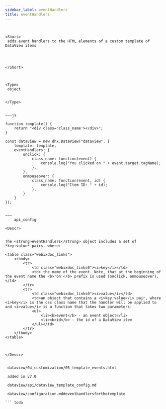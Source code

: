 ```yaml
---
sidebar_label: eventHandlers
title: eventHandlers
---
```



          

``` todo


<Short>
 adds event handlers to the HTML elements of a custom template of DataView items




</Short>



<Type>
 object


</Type>


~~~js
 
function template() {
    return "<div class='class_name'></div>";
}

const dataview = new dhx.DataView("dataview", {
    template: template,
    eventHandlers: {
        onclick: {
            class_name: function(event) {
                console.log("You clicked on " + event.target.tagName);
            },
        },
        onmouseover: {
            class_name: function(event, id) {
                console.log("Item ID: " + id);
            },
        }
    }
});


~~~
	api_config

<Descr>
 

The <strong>eventHandlers</strong> object includes a set of *key:value* pairs, where:

<table class="webixdoc_links">
	<tbody>
        <tr>
			<td class="webixdoc_links0"><i>key</i></td>
			<td> the name of the event. Note, that at the beginning of the event name the <b>'on'</b> prefix is used (onclick, onmouseover).</td>
		</tr>
        <tr>
			<td class="webixdoc_links0"><i>value</i></td>
			<td>an object that contains a <i>key:value</i> pair, where <i>key</i> is the css class name that the handler will be applied to and <i>value</i> is a function that takes two parameters:
            <ul>
                <li><b>event</b> - an event object</li>
                <li><b>id</b> - the id of a DataView item
            </ul></td>
		</tr>
    </tbody>
</table>



</Descr>


 dataview/04_customization/05_template_events.html

 added in v7.0

 dataview/api/dataview_template_config.md

 dataview/configuration.md#eventhandlersforthetemplate

``` todo